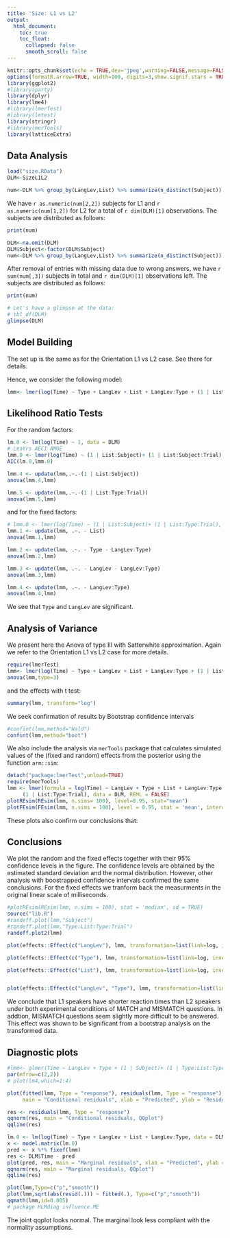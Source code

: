 ```yaml
---
title: 'Size: L1 vs L2'
output:
  html_document:
    toc: true
    toc_float:
      collapsed: false
      smooth_scroll: false
---
```


```r
knitr::opts_chunk$set(echo = TRUE,dev='jpeg',warning=FALSE,message=FALSE, comment="",size="small")
options(formatR.arrow=TRUE, width=100, digits=3,show.signif.stars = TRUE)
library(ggplot2)
#library(party)
library(dplyr)
library(lme4)
#library(lmerTest)
#library(lmtest)
library(stringr)
#library(merTools)
library(latticeExtra)
```

## Data Analysis


```r
load("size.RData")
DLM<-SizeL1L2

num<-DLM %>% group_by(LangLev,List) %>% summarize(n_distinct(Subject))
```

We have `r as.numeric(num[2,2])` subjects for L1 and `r
as.numeric(num[1,2])` for L2 for a total of `r dim(DLM)[1]`
observations. The subjects are distributed as follows:

```r
print(num)
```

```r
DLM<-na.omit(DLM)
DLM$Subject<-factor(DLM$Subject)
num<-DLM %>% group_by(LangLev,List) %>% summarize(n_distinct(Subject))
```

After removal of entries with missing data due to wrong answers, 
we have `r sum(num[,3])` subjects in total
and `r dim(DLM)[1]` observations left. The
subjects are distributed as follows:

```r
print(num)
```


```r
# Let's have a glimpse at the data:
# tbl_df(DLM)
glimpse(DLM)
```

## Model Building

The set up is the same as for the Orientation L1 vs L2 case. See there for
details.

Hence, we consider the following model:

```r
lmm<- lmer(log(Time) ~ Type + LangLev + List + LangLev:Type + (1 | List:Subject)+ (1 | List:Type:Trial), data = DLM, REML=FALSE)
```



## Likelihood Ratio Tests

For the random factors:

```r
lm.0 <- lm(log(Time) ~ 1, data = DLM)
# LeaYrs AECI AMGE
lmm.0 <- lmer(log(Time) ~ (1 | List:Subject)+ (1 | List:Subject:Trial), data = DLM)
AIC(lm.0,lmm.0)

lmm.4 <- update(lmm,.~.-(1 | List:Subject))
anova(lmm.4,lmm)

lmm.5 <- update(lmm,.~.-(1 | List:Type:Trial))
anova(lmm.5,lmm)
```

and for the fixed factors: 

```r
# lmm.0 <- lmer(log(Time) ~ (1 | List:Subject)+ (1 | List:Type:Trial), data = DLM)
lmm.1 <- update(lmm, .~. - List)
anova(lmm.1,lmm)

lmm.2 <- update(lmm, .~. - Type - LangLev:Type)
anova(lmm.2,lmm)

lmm.3 <- update(lmm, .~. - LangLev - LangLev:Type)
anova(lmm.3,lmm)

lmm.4 <- update(lmm, .~. - LangLev:Type)
anova(lmm.4,lmm)
```

We see that `Type` and `LangLev` are significant. 




## Analysis of Variance

We present here the Anova of type III with Satterwhite
approximation. Again we refer to the Orientation L1 vs L2 case for more
details.

```r
require(lmerTest)
lmm<- lmer(log(Time) ~ Type + LangLev + List + LangLev:Type + (1 | List:Subject)+ (1 | List:Type:Trial), data = DLM, REML=FALSE)
anova(lmm,type=3)
```

and the effects with t test:
```r
summary(lmm, transform="log")
```


We seek confirmation of results by
Bootstrap confidence intervals

```r
#confint(lmm,method="Wald")
confint(lmm,method="boot")
```

We also include the analysis via `merTools` package that calculates
simulated values of the (fixed and random) effects from the posterior
using the function `arm::sim`:
```r
detach("package:lmerTest",unload=TRUE)
require(merTools)
lmm <- lmer(formula = log(Time) ~ LangLev + Type + List + LangLev:Type + (1 | List:Subject) + 
     (1 | List:Type:Trial), data = DLM, REML = FALSE)
plotREsim(REsim(lmm, n.sims= 100), level=0.95, stat="mean")
plotFEsim(FEsim(lmm, n.sims = 100), level = 0.95, stat = 'mean', intercept = FALSE)
```

These plots also confirm our conclusions that:


## Conclusions



We plot the random and the fixed effects together with their 95%
confidence levels in the figure. The confidence levels are obtained by
the estimated standard deviation and the normal distribution. However,
other analysis with boostrapped confidence intervals confirmed the same
conclusions. For the fixed effects we tranform back the measurments in
the original linear scale of milliseconds.

```r
#plotREsim(REsim(lmm, n.sims = 100), stat = 'median', sd = TRUE)
source("lib.R")
#randeff.plot(lmm,"Subject")
#randeff.plot(lmm,"Type:List:Type:Trial")
randeff.plot2(lmm)
```



```r

plot(effects::Effect(c("LangLev"), lmm, transformation=list(link=log, inverse=exp)),cex=1,width=0,lwd=1,ylab="Response time [ms]",xlab="Language level",main="", bg="grey50",fg="black",alternating=FALSE,par.settings = ggplot2like(),lines.title=0,between=list(x=1),colors=c("grey35","black"))

plot(effects::Effect(c("Type"), lmm, transformation=list(link=log, inverse=exp)),cex=1,width=0,lwd=1,ylab="Response time [ms]",xlab="Type",main="", bg="grey50",fg="black",alternating=FALSE,par.settings = ggplot2like(),lines.title=0,between=list(x=1),colors=c("grey35","black"))

plot(effects::Effect(c("List"), lmm, transformation=list(link=log, inverse=exp)),cex=1,width=0,lwd=1,ylab="Response time [ms]",xlab="List",main="", bg="grey50",fg="black",alternating=FALSE,par.settings = ggplot2like(),lines.title=0,between=list(x=1),colors=c("grey35","black")) 


plot(effects::Effect(c("LangLev", "Type"), lmm, transformation=list(link=log, inverse=exp)),x.var="Type",cex=1,width=0,lwd=1,ylab="milliseconds",main="", bg="grey50",fg="black",alternating=FALSE,par.settings = ggplot2like(),lines.title=0,between=list(x=1),as.table=TRUE,colors=c("grey35","black")) 
```



We conclude that L1 speakers have shorter reaction times than L2
speakers under both experimental conditions of MATCH and MISMATCH
questions. In addtion, MISMATCH questions seem slightly more difficult
to be answered. This effect was shown to be significant from a bootstrap
analysis on the transformed data.


## Diagnostic plots

```r
#lmm<- glmer(Time ~ LangLev + Type + (1 | Subject)+ (1 | Type:List:Type:Trial), data = DLM,family=Gamma(link = "identity"))
par(mfrow=c(2,2))
# plot(lm4,which=1:4)

plot(fitted(lmm, Type = "response"), residuals(lmm, Type = "response"),
     main = "Conditional residuals", xlab = "Predicted", ylab = "Residuals")

res <- residuals(lmm, Type = "response")
qqnorm(res, main = "Conditional residuals, QQplot")
qqline(res)

lm.0 <- lm(log(Time) ~ Type + LangLev + List + LangLev:Type, data = DLM)
x <- model.matrix(lm.0)
pred <- x %*% fixef(lmm)
res <- DLM$Time - pred
plot(pred, res, main = "Marginal residuals", xlab = "Predicted", ylab = "Residuals")
qqnorm(res, main = "Marginal residuals, QQplot")
qqline(res)

```

```r
plot(lmm,Type=c("p","smooth"))
plot(lmm,sqrt(abs(resid(.))) ~ fitted(.), Type=c("p","smooth"))
qqmath(lmm,id=0.005)
# package HLMdiag influence.ME
```


The joint qqplot looks normal. The marginal look less compliant with the
normality assumptions. 

